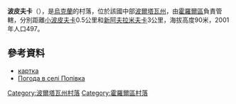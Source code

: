 {{coord|49|46|49|N|33|21|15|E|scale:100000_region:UA|display=title}}

'''波皮夫卡'''（{{lang-uk|Попівка}}），是[[烏克蘭|烏克蘭]]的村落，位於該國中部[[波爾塔瓦州|波爾塔瓦州]]，由[[霍羅爾區|霍羅爾區]]負責管轄，分別距離[[小波皮夫卡|小波皮夫卡]]0.5公里和[[新阿夫拉米夫卡|新阿夫拉米夫卡]]3公里，海拔高度90米，2001年人口497。

==參考資料==
* [http://gska2.rada.gov.ua/pls/z7502/A005?rdat1=25.04.2009&rf7571=26738 картка]{{dead link|date=2018年3月 |bot=InternetArchiveBot |fix-attempted=yes }}
* [http://weather.in.ua/ua/poltavskaja/21282 Погода в селі Попівка] {{Wayback|url=http://weather.in.ua/ua/poltavskaja/21282 |date=20160305101704 }}

{{DEFAULTSORT:Попівка}}
[[Category:波爾塔瓦州村落|Category:波爾塔瓦州村落]]
[[Category:霍羅爾區村落|Category:霍羅爾區村落]]


{{Poltava-geo-stub}}